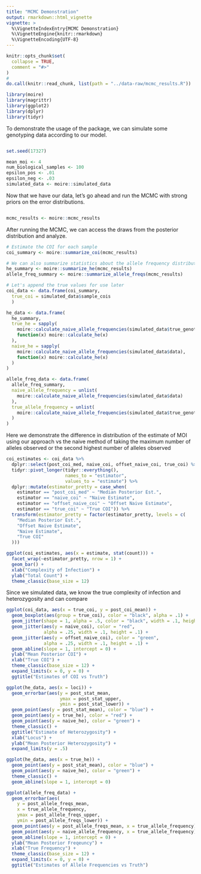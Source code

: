 ```yaml
---
title: "MCMC Demonstration"
output: rmarkdown::html_vignette
vignette: >
  %\VignetteIndexEntry{MCMC Demonstration}
  %\VignetteEngine{knitr::rmarkdown}
  %\VignetteEncoding{UTF-8}
---
```


```r
knitr::opts_chunk$set(
  collapse = TRUE,
  comment = "#>"
)
# 
do.call(knitr::read_chunk, list(path = "../data-raw/mcmc_results.R"))
```

```r
library(moire)
library(magrittr)
library(ggplot2)
library(dplyr)
library(tidyr)
```

To demonstrate the usage of the package, we can simulate some genotyping data according to our model.

```r

```

```r
set.seed(17327)

mean_moi <- 4
num_biological_samples <- 100
epsilon_pos <- .01
epsilon_neg <- .03
simulated_data <- moire::simulated_data
```

Now that we have our data, let's go ahead and run the MCMC with strong priors on the error distributions. 

```r
```

```r
mcmc_results <- moire::mcmc_results
```
After running the MCMC, we can access the draws from the posterior distribution and analyze.

```r
# Estimate the COI for each sample
coi_summary <- moire::summarize_coi(mcmc_results)

# We can also summarize statistics about the allele frequency distribution
he_summary <- moire::summarize_he(mcmc_results)
allele_freq_summary <- moire::summarize_allele_freqs(mcmc_results)

# Let's append the true values for use later
coi_data <- data.frame(coi_summary,
  true_coi = simulated_data$sample_cois
  )

he_data <- data.frame(
  he_summary,
  true_he = sapply(
    moire::calculate_naive_allele_frequencies(simulated_data$true_genotypes),
    function(x) moire::calculate_he(x)
  ),
  naive_he = sapply(
    moire::calculate_naive_allele_frequencies(simulated_data$data),
    function(x) moire::calculate_he(x)
  )
)

allele_freq_data <- data.frame(
  allele_freq_summary,
  naive_allele_frequency = unlist(
    moire::calculate_naive_allele_frequencies(simulated_data$data)
  ),
  true_allele_frequency = unlist(
    moire::calculate_naive_allele_frequencies(simulated_data$true_genotypes)
  )
)
```

Here we demonstrate the difference in distribution of the estimate of MOI using our approach vs the naive method of taking the maximum number of alleles observed or the second highest number of alleles observed

```r
coi_estimates <- coi_data %>%
  dplyr::select(post_coi_med, naive_coi, offset_naive_coi, true_coi) %>%
  tidyr::pivot_longer(tidyr::everything(),
                      names_to = "estimator",
                      values_to = "estimate") %>%
  dplyr::mutate(estimator_pretty = case_when(
    estimator == "post_coi_med" ~ "Median Posterior Est.",
    estimator == "naive_coi" ~ "Naive Estimate",
    estimator == "offset_naive_coi" ~ "Offset Naive Estimate",
    estimator == "true_coi" ~ "True COI")) %>%
  transform(estimator_pretty = factor(estimator_pretty, levels = c(
    "Median Posterior Est.",
    "Offset Naive Estimate",
    "Naive Estimate",
    "True COI"
  )))

ggplot(coi_estimates, aes(x = estimate, stat(count))) +
  facet_wrap(~estimator_pretty, nrow = 1) +
  geom_bar() +
  xlab("Complexity of Infection") +
  ylab("Total Count") +
  theme_classic(base_size = 12)
```

Since we simulated data, we know the true complexity of infection and heterozygosity and can compare

```r
ggplot(coi_data, aes(x = true_coi, y = post_coi_mean)) +
  geom_boxplot(aes(group = true_coi), color = "black", alpha = .1) +
  geom_jitter(shape = 1, alpha = .5, color = "black", width = .1, height = .1) +
  geom_jitter(aes(y = naive_coi), color = "red",
              alpha = .25, width = .1, height = .1) +
  geom_jitter(aes(y = offset_naive_coi), color = "green",
              alpha = .25, width = .1, height = .1) +
  geom_abline(slope = 1, intercept = 0) +
  ylab("Mean Posterior COI") +
  xlab("True COI") +
  theme_classic(base_size = 12) +
  expand_limits(x = 0, y = 0) +
  ggtitle("Estimates of COI vs Truth")
```

```r
ggplot(he_data, aes(x = loci)) +
  geom_errorbar(aes(y = post_stat_mean,
                    ymax = post_stat_upper,
                    ymin = post_stat_lower)) +
  geom_point(aes(y = post_stat_mean), color = "blue") +
  geom_point(aes(y = true_he), color = "red") +
  geom_point(aes(y = naive_he), color = "green") +
  theme_classic() +
  ggtitle("Estimate of Heterozygosity") +
  xlab("Locus") +
  ylab("Mean Posterior Heterozygosity") +
  expand_limits(y = .5)

ggplot(he_data, aes(x = true_he)) +
  geom_point(aes(y = post_stat_mean), color = "blue") +
  geom_point(aes(y = naive_he), color = "green") +
  theme_classic() +
  geom_abline(slope = 1, intercept = 0)
```

```r
ggplot(allele_freq_data) +
  geom_errorbar(aes(
    y = post_allele_freqs_mean,
    x = true_allele_frequency,
    ymax = post_allele_freqs_upper,
    ymin = post_allele_freqs_lower)) +
  geom_point(aes(y = post_allele_freqs_mean, x = true_allele_frequency)) +
  geom_point(aes(y = naive_allele_frequency, x = true_allele_frequency), color = "red", alpha = .3) +
  geom_abline(slope = 1, intercept = 0) +
  ylab("Mean Posterior Freqeuncy") +
  xlab("True Frequency") +
  theme_classic(base_size = 12) +
  expand_limits(x = 0, y = 0) +
  ggtitle("Estimates of Allele Frequencies vs Truth")
```
